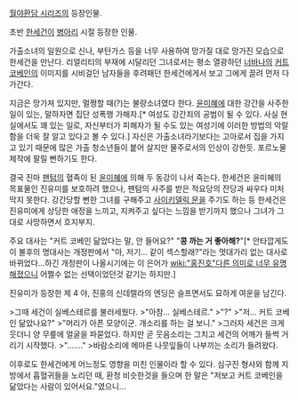 [[월야환담 시리즈]]의 등장인물.

초반 [[한세건]]이 [[병아리]] 시절 등장한 인물.

가출소녀의 일원으로 신나, 부탄가스 등을 너무 사용하여 망가질 대로 망가진 모습으로 한세건을 만난다. 리얼리티의 부재에 시달리던 그녀로서는 평소 열광하던 [[너바나]]의 [[커트 코베인]]의 이미지를 시비걸던 남자들을 후려패던 한세건에게서 보고 그에게 끌려 먼저 다가간다.

지금은 망가져 있지만, 멀쩡할 때(?)는 불량소녀였다 한다. [[윤미혜]]에 대한 강간을 사주한 일이 있는, 말하자면 집단 성폭행 가해자.[* 여성도 강간죄의 공범이 될 수 있다. 사실 현실에서도 꽤 있는 일로, 자신부터가 피해자가 될 수도 있는 여성기에 이러한 방법의 악랄함을 더욱 잘 알고 있다고 볼 수 있다.] 자신은 가출소녀라기보다는 고아로서 집을 가지고 있기 때문에 많은 가출 청소년들이 붙어 살지만 물주로서의 인상이 강한듯. 포르노물 제작에 팔릴 뻔하기도 한다.

결국 진마 [[팬텀]]의 혈족이 된 [[윤미혜]]에 의해 두 동강이 나서 죽는다. 한세건은 윤미혜의 목표물인 진유미를 보호하려 했으나, 팬텀의 사주를 받은 적요당의 잔당과 싸우다 미처 막지 못한다. 강간당할 뻔한 그녀를 구해주고 [[사이키델릭 문]]을 주기도 하는 등 한세건은 진유미에게 상당한 애정을 느끼고, 지켜주고 싶다는 느낌을 받기까지 했으나 그녀가 그대로 사망하면서 흐지부지. 

주요 대사는
"커트 코베인 닮았다는 말, 안 들어요?"
"'''콩 까는 거 좋아해?'''"[* 안타깝게도 이 불후의 명대사는 개정판에서 "아, 저기... 같이 섹스할래?"라는 멋대가리 없는 대사로 바뀌었다...하긴 개정판이 나올시기에는 이 은어가 [[wiki:"홍진호"다른 의미로 너무 유명해졌으니]] 어쩔수 없는 선택이었던것 같기는 하지만.]

진유미가 등장한 제 4 야, 진홍의 신데렐라의 엔딩은 슬프면서도 묘하게 여운을 남긴다.

>그때 세건이 실베스테르를 불러세웠다.
>"아참... 실베스테르."
>"?"
>"저... 커트 코베인 닮았나요?"
>"머리가 아픈 모양이군. 개소리를 하는 걸 보니."
>그러자 세건은 크게 웃더니 양 무릎에 얼굴을 파묻었다. 하지만 곧 웃음소리는 그치고 세건의 어깨가 들썩 거리기 시작했다.
>"......."
>바람소리에 메마른 나뭇잎들이 나부끼는 소리가 들려왔다.


이후로도 한세건에게 어느정도 영향을 미친 인물이라 할 수 있다. 심구진 형사와 함께 지방에서 흡혈귀들을 노리던 때, 환청 비슷한것을 들으며 한 말은 "저보고 커트 코베인을 닮았다는 사람이 있어서요."였으니...
